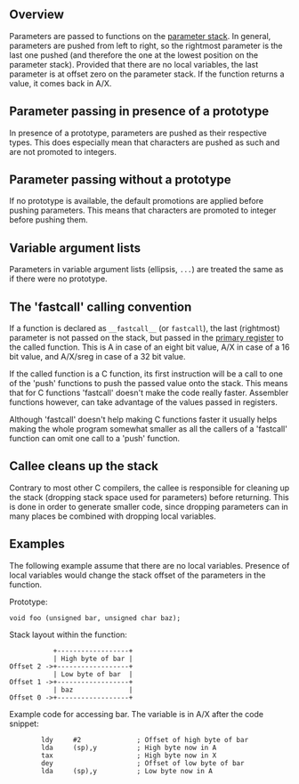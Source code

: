 == Overview ==

Parameters are passed to functions on the [[Parameter and return stacks|parameter stack]]. In general, parameters are pushed from left to right, so the rightmost parameter is the last one pushed (and therefore the one at the lowest position on the parameter stack). Provided that there are no local variables, the last parameter is at offset zero on the parameter stack. If the function returns a value, it comes back in A/X.

== Parameter passing in presence of a prototype ==

In presence of a prototype, parameters are pushed as their respective types. This does especially mean that characters are pushed as such and are not promoted to integers.

== Parameter passing without a prototype ==

If no prototype is available, the default promotions are applied before pushing parameters. This means that characters are promoted to integer before pushing them.

== Variable argument lists ==

Parameters in variable argument lists (ellipsis, <code>...</code>) are treated the same as if there were no prototype. 

== The 'fastcall' calling convention ==

If a function is declared as <tt>&#95;&#95;fastcall&#95;&#95;</tt> (or <tt>fastcall</tt>), the last (rightmost) parameter is not passed on the stack, but passed in the [[The primary register|primary register]] to the called function. This is A in case of an eight bit value, A/X in case of a 16 bit value, and A/X/sreg in case of a 32 bit value. 

If the called function is a C function, its first instruction will be a call to one of the 'push' functions to push the passed value onto the stack. This means that for C functions 'fastcall' doesn't make the code really faster. Assembler functions however, can take advantage of the values passed in registers.

Although 'fastcall' doesn't help making C functions faster it usually helps making the whole program somewhat smaller as all the callers of a 'fastcall' function can omit one call to a 'push' function.

== Callee cleans up the stack ==

Contrary to most other C compilers, the callee is responsible for cleaning up the stack (dropping stack space used for parameters) before returning. This is done in order to generate smaller code, since dropping parameters can in many places be combined with dropping local variables.

== Examples ==

The following example assume that there are no local variables. Presence of local variables would change the stack offset of the parameters in the function.

Prototype:
<pre>
void foo (unsigned bar, unsigned char baz);
</pre>

Stack layout within the function:
<pre>
           +------------------+
           | High byte of bar |
Offset 2 ->+------------------+
           | Low byte of bar  |
Offset 1 ->+------------------+
           | baz              |
Offset 0 ->+------------------+
</pre>

Example code for accessing bar. The variable is in A/X after the code snippet:
<pre>
        ldy     #2              ; Offset of high byte of bar
        lda     (sp),y          ; High byte now in A
        tax                     ; High byte now in X
        dey                     ; Offset of low byte of bar
        lda     (sp),y          ; Low byte now in A
</pre>
